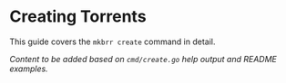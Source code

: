 # Creating Torrents

This guide covers the `mkbrr create` command in detail.

*Content to be added based on `cmd/create.go` help output and README examples.*
